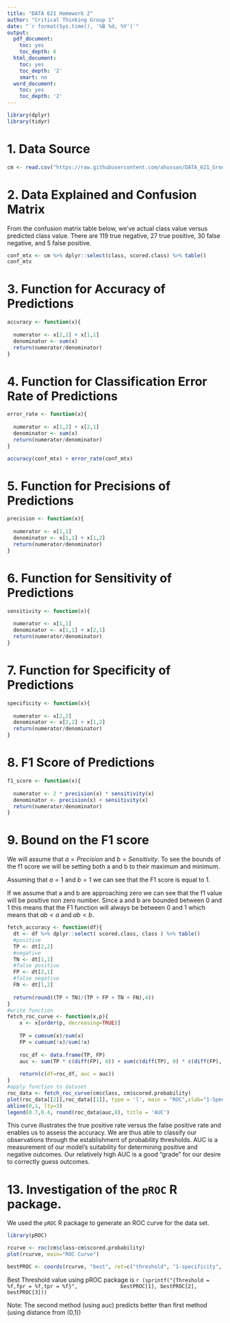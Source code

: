 ```yaml
---
title: "DATA 621 Homework 2"
author: "Critical Thinking Group 1"
date: "`r format(Sys.time(), '%B %d, %Y')`"
output:
  pdf_document:
    toc: yes
    toc_depth: 6
  html_document:
    toc: yes
    toc_depth: '2'
    smart: no
  word_document:
    toc: yes
    toc_depth: '2'
---
```

\pagebreak
\begin{center}
\bigskip
\bigskip
\bigskip
Prepared for:\\
\medskip
Prof. Dr. Nasrin Khansari\\
\smallskip
City University of New York, School of Professional Studies - Data 621\\
\bigskip
DATA 621 – Business Analytics and Data Mining\\
\medskip
Home Work 2\\
\medskip
Prepared by:\\
\medskip
Critical Thinking Group  1\\ 
\medskip
Vic Chan\\ 
\smallskip
Gehad Gad\\
\smallskip
Evan McLaughlin\\  
\smallskip
Bruno de Melo\\
\smallskip
Anjal Hussan\\
\smallskip
Zhouxin Shi\\
\smallskip
Sie Siong Wong\\
\end{center}

\pagebreak


```R
library(dplyr)
library(tidyr)
```

# 1. Data Source 
```r

cm <- read.csv("https://raw.githubusercontent.com/ahussan/DATA_621_Group1/main/HW2/classification-output-data.csv", header=TRUE, sep=",")

```

# 2. Data Explained and Confusion Matrix
From the confusion matrix table below, we've actual class value versus predicted class value. There are 119 true negative, 27 true positive, 30 false negative, and 5 false positive.

```r

conf_mtx <- cm %>% dplyr::select(class, scored.class) %>% table()
conf_mtx

```
\pagebreak
# 3. Function for Accuracy of Predictions 
```r

accuracy <- function(x){
  
  numerator <- x[2,2] + x[1,1]
  denominator <- sum(x)
  return(numerator/denominator)
}

```
\pagebreak
# 4. Function for Classification Error Rate of Predictions 

```r

error_rate <- function(x){
  
  numerator <- x[1,2] + x[2,1]
  denominator <- sum(x)
  return(numerator/denominator)
}

```


```r

accuracy(conf_mtx) + error_rate(conf_mtx)

```
\pagebreak
# 5. Function for Precisions of Predictions

```r

precision <- function(x){
  
  numerator <- x[1,1]
  denominator <- x[1,1] + x[1,2]
  return(numerator/denominator)
}

```
\pagebreak
# 6. Function for Sensitivity of Predictions

```r

sensitivity <- function(x){
  
  numerator <- x[1,1]
  denominator <- x[1,1] + x[2,1]
  return(numerator/denominator)
}

```
\pagebreak
# 7. Function for Specificity of Predictions 

```r

specificity <- function(x){
  
  numerator <- x[2,2]
  denominator <- x[2,2] + x[1,2]
  return(numerator/denominator)
}

```
\pagebreak
# 8. F1 Score of Predictions 

```r

f1_score <- function(x){
  
  numerator <- 2 * precision(x) * sensitivity(x)
  denominator <- precision(x) + sensitivity(x)
  return(numerator/denominator)
}

```
\pagebreak
# 9. Bound on the F1 score
We will assume that $a = Precision$ and $b = Sensitivity$. To see the bounds of the f1 score we will be setting both a and b to their maximum and minimum.

Assuming that $a = 1$ and $b = 1$ we can see that the F1 score is equal to 1. 

```{=latex}
\begin{tabular}{ll}
F1 Score = \frac{2 * 1 * 1}{1 + 1} = 1
\end{tabular}
```

If we assume that a and b are approaching zero we can see that the f1 value will be positive non zero number. Since a and b are bounded between 0 and 1 this means that the F1 function will always be between 0 and 1 which means that $ab < a$ and $ab < b$. 

```r
fetch_accuracy <- function(df){
  dt <- df %>% dplyr::select( scored.class, class ) %>% table()
  #positive
  TP <- dt[2,2]
  #negative
  TN <- dt[1,1]
  #false positive
  FP <- dt[2,1]
  #false negative
  FN <- dt[1,2]
  
  return(round((TP + TN)/(TP + FP + TN + FN),4))
}
#write function
fetch_roc_curve <- function(x,p){
    x <- x[order(p, decreasing=TRUE)]
    
    TP = cumsum(x)/sum(x)
    FP = cumsum(!x)/sum(!x)
    
    roc_df <- data.frame(TP, FP)
    auc <- sum(TP * c(diff(FP), 0)) + sum(c(diff(TP), 0) * c(diff(FP), 0))/2
    
    return(c(df=roc_df, auc = auc))
}
#apply function to dataset
roc_data <- fetch_roc_curve(cm$class, cm$scored.probability)
plot(roc_data[[2]],roc_data[[1]], type = 'l', main = "ROC",xlab="1-Spec (FPR)", ylab = "Sens (TPR)")
abline(0,1, lty=3)
legend(0.7,0.4, round(roc_data$auc,8), title = 'AUC')
```
This curve illustrates the true positive rate versus the false positive rate and enables us to assess the accuracy. We are thus able to classify our observations through the establishment of probability thresholds. AUC is a measurement of our model's suitability for determining positive and negative outcomes. Our relatively high AUC is a good "grade" for our desire to correctly guess outcomes.

\pagebreak

# 13. Investigation of the `pROC` R package. 

We used the `pROC` R package to generate an ROC curve for the data set. 

```r
library(pROC)
```
```r
rcurve <- roc(cm$class~cm$scored.probability)
plot(rcurve, main="ROC Curve") 
```

```r
bestPROC <- coords(rcurve, "best", ret=c("threshold", "1-specificity", "sensitivity"))
```

Best Threshold value using pROC package is `r (sprintf("{Threshold = %f,fpr = %f,tpr = %f}", 
            bestPROC[1], bestPROC[2], bestPROC[3]))`

Note: The second method (using auc) predicts better than first method (using distance from (0,1))


\newpage

